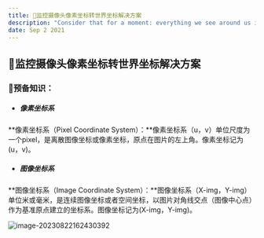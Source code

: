 ```yaml
---
title: 🚩监控摄像头像素坐标转世界坐标解决方案
description: "Consider that for a moment: everything we see around us is assumed to have had a cause and is contingent upon."
date: Sep 2 2021
---
```


## 🚩监控摄像头像素坐标转世界坐标解决方案

### 📖预备知识：

- ##### 像素坐标系

**像素坐标系（Pixel Coordinate System）：**像素坐标系（u，v）单位尺度为一个pixel，是离散图像坐标或像素坐标，原点在图片的左上角。像素坐标记为(u，v)。

- ##### 图像坐标系

**图像坐标系（Image Coordinate System）：**图像坐标系（X-img，Y-img）单位米或毫米，是连续图像坐标或者空间坐标，以图片对角线交点（图像中心点）作为基准原点建立的坐标系。图像坐标记为(X-img，Y-img)。

![image-20230822162430392](https://mr-lai.oss-cn-zhangjiakou.aliyuncs.com/imgs/image-20230822162430392.png)

